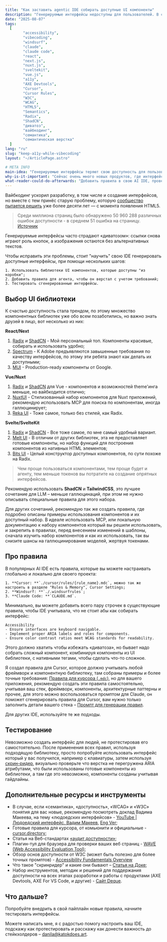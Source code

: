 ```yaml
---
title: "Как заставить agentic IDE собирать доступные UI компоненты"
description: "Генерируемые интерфейсы недоступны для пользователей. В статье описано что можно сделать, чтобы вернуть людям хорошие интерфейсы, не теряя скорости разработки."
date: "2025-08-07"
tags:
  [
		"accessibility",
		"vibecoding",
		"windsurf",
		"claude",
		"claude code",
		"react",
		"next.js",
		"nuxt.js",
		"sveltekit",
		"vue.js",
		"a11y",
		"AXE Devtools",
		"Cursor",
		"Cursor Rules",
		"W3C",
		"WCAG",
		"HTML5",
		"Semantics",
		"Radix",
		"ShadCN",
		"диватоз",
		"вайбкодинг",
		"семантика",
		"семантическая верстка"
  ]
lang: "ru"
slug: "keep-a11y-while-vibecoding"
layout: "~/ArticlePage.astro"

# META INFO
main-idea: "Генерируемые интерфейсы теряют свою доступность для пользователей"
why-is-it-important: "Сейчас очень много новых продуктов, где интерфейсы сгенерированы AI агентами, и разработчики снова забывают о том, что их интерфейсами предстоит пользоваться разным людям, совершенно разными способами"
what-reader-could-do-afterwards: "Добавить правила в свою AI IDE, провести небольшой аудит и протестировать свой интерфейс"
---
```


Вайбкодинг ускорил разработку, в том числе и создание интерфейсов, но вместе с тем принёс старую проблему, которую [сообщество пытается решить](https://developer.mozilla.org/en-US/curriculum/core/semantic-html/) уже более десяти лет — с момента появления HTML5.

> Среди миллиона страниц было обнаружено 50 960 288 различных ошибок доступности - в среднем 51 ошибка на страницу. [Источник](https://webaim.org/projects/million/)

Генерируемые интерфейсы часто страдают «диватозом»: ссылки снова играют роль кнопок, а изображения остаются без альтернативных текстов.

Чтобы исправить эти проблемы, стоит "научить" свою IDE генерировать доступные интерфейсы, при помощи нескольких шагов:

	1. Использовать библиотеки UI компонентов, которые доступны "из коробки";
	2. Добавить правила для агента, чтобы он верстал с учетом требований;
	3. Тестировать сгенерированные интерфейсы.


## Выбор UI библиотеки

К счастью доступность стала трендом, по этому множество компонентных библиотек уже обо всем позаботились, но важно знать друзей в лицо, вот несколько из них:

**React/Next**

1. [Radix](https://www.radix-ui.com/) и [ShadCN](https://ui.shadcn.com/) - Мой персональный топ. Компоненты красивые, собирать и использовать удобно;
2. [Spectrum](https://react-spectrum.adobe.com/react-spectrum/index.html) - К Adobe предъявляются завышенные требования по качеству интерфейсов, по этому эти ребята знают как делать их доступными;
3. [MUI](https://mui.com/) - Production-ready компоненты от Google.

**Vue/Nuxt**

1. [Radix](https://www.radix-vue.com/) и [ShadCN](https://www.shadcn-vue.com/) для Vue - компонентов и возможностей theme'инга меньше, но вайбкодится отлично;
2. [NuxtUI](https://ui.nuxt.com/) - Стилизованный набор компонентов для Nuxt приложений, рекомендую использовать MCP для поиска по компонентам, иногда галлюцинирует;
3. [Reka UI](https://reka-ui.com/) - Тоже самое, только без стилей, как Radix.

**Svelte/SvelteKit**
1. [Radix](https://radix-svelte.com/) и [ShadCN](https://www.shadcn-svelte.com/) - Все тоже самое, по мне самый удобный вариант.
2. [Melt UI](https://www.melt-ui.com/) - В отличии от других библиотек, эта не предоставляет готовые компоненты, но набор функций для построения компонентов из нативных HTML элементов;
3. [Bits UI](https://www.bits-ui.com/) - Целый конструктор доступных компонентов, по сути похоже на Radix.

> Чем проще пользоваться компонентами, тем проще будет и агенту, тем меньше токенов вы потратите на создание опрятных интерфейсов.

Рекомендую использовать **ShadCN** и **TailwindCSS**, это лучшее сочетание для LLM – меньше галлюцинаций, при этом не нужно описывать специальные правила для этого набора.

Для других сочетаний, рекомендую так же создать правила, где подробно описаны примеры использования компонентов и их доступный набор. В идеале использовать MCP, или локальную документацию к набору компонентов который вы решили использовать, и закрепить в правилах, перед внесением изменений в шаблоны, сначала изучить набор компонентов и как их использовать, так вы снизите шансы на галлюцинирование моделей, жертвуя токенами.

## Про правила

В популярных AI IDE есть правила, которые вы можете настраивать глобально и локально для своего проекта:

	1. **Cursor: **`./cursor/rules/{rule_name}.mdc`, можно так же настроить в разделе "Rules & Memory", Cursor Settings;
	2. **Windsurf: **`./.windsurfrules`;
	3. **Claude Code: **`CLAUDE.md`.

Минимально, вы можете добавить всего пару строчек в существующие правила, чтобы IDE учитывала, что не стоит абы как собирать интерфейс:

```text
Accessibility
- Ensure interfaces are keyboard navigable.
- Implement proper ARIA labels and roles for components.
- Ensure color contrast ratios meet WCAG standards for readability.
```

Этого должно хватить чтобы избежать «диватоза», но бывает надо собрать сложный компонент, комбинируя компоненты из UI библиотеки, с нативными тегами, чтобы сделать что-то сложное.

Я создал правила для Cursor, которое должно учитывать любой фреймворк и компонентную библиотеку, там собраны примеры и более точные требования: [Правила для курсора (`.mdc`)](/docs/cursor-accessibility-rules.mdc), но для вашего приложения, рекомендую создать эти правила самостоятельно, учитывая ваш стек, фреймворк, компоненты, архитектурные паттерны и прочее, для этого можно воспользоваться промптом  для Claude, он поможет сгенерировать правила для Cursor, вам нужно только заполнить детали вашего стека – [Промпт для генерации правил](/docs/accessibility-rules-generator-prompt.md).

Для других IDE, используйте те же подходы.

## Тестирование

Невозможно создать интерфейс для людей, не протестировав его самостоятельно. После применения всех правил, используя подходящую библиотеку, просто попробуйте использовать интерфейс который у вас получился, например с клавиатуры, затем используя [скрин-ридер](https://www.doka.guide/a11y/screenreaders/), визуально проверьте что верстка не перегружена ARIA атрибутами, что были использованы готовые компоненты из библиотеки, а там где это невозможно, компоненты созданы учитывая гайдлайны.

## Дополнительные ресурсы и инструменты

- В случае, если «семантика», «доступность», «WCAG» и «W3C» понятия для вас новые, рекомендую посмотреть доклад Вадима Макеева, на тему «людоедских интерфейсов» - [YouTube | Людоедский интерфейс, Вадим Макеев](https://www.youtube.com/watch?v=KAK-WAb9vow), [Eng Ver](https://www.youtube.com/watch?v=1N4t4xpXhmA);
- Готовые правила для курсора, от комьюнити и официальные - [cursor.directory](https://cursor.directory/rules);
- Статья на Веб-стандартах [«аудит доступности»](https://web-standards.ru/articles/a11y-audit-basics/);
- Плагин-тул для браузера для проверки ваших веб страниц - [WAVE (Web Accessibility Evaluation Tool)](https://wave.webaim.org/extension/);
- Обзор основ доступности от W3C (может быть полезно для более точных промптов) - [Accessibility Fundamentals Overview](https://www.w3.org/WAI/fundamentals/)
- Что такое "скринридер" и какие они бывают – [Статья на Доке](https://www.doka.guide/a11y/screenreaders/);
- Набор инструментов, методик и решений для поддержания доступности на всех этапах разработки и работы с продуктами (AXE Devtools, AXE For VS Code, и другие) - [Сайт Deque](https://www.deque.com/).


## Что дальше?

Попробуйте внедрить в свой пайплайн новые правила, начните тестировать интерфейсы.

Можете написать мне, я с радостью помогу настроить ваш IDE, подскажу как протестировать и расскажу как донести важность до стейкхолдеров – [danila@katokdoes.art](mailto:danila@katokdoes.art).
